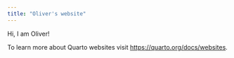```yaml
---
title: "Oliver's website"
---
```


Hi, I am Oliver!

To learn more about Quarto websites visit <https://quarto.org/docs/websites>.
